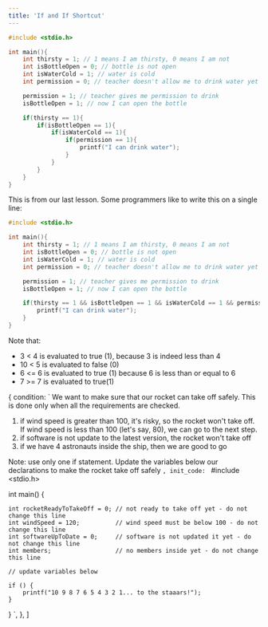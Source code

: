 ```yaml
---
title: 'If and If Shortcut'
---
```


```c
#include <stdio.h>

int main(){
    int thirsty = 1; // 1 means I am thirsty, 0 means I am not
    int isBottleOpen = 0; // bottle is not open
    int isWaterCold = 1; // water is cold
    int permission = 0; // teacher doesn't allow me to drink water yet

    permission = 1; // teacher gives me permission to drink
    isBottleOpen = 1; // now I can open the bottle

    if(thirsty == 1){
        if(isBottleOpen == 1){
            if(isWaterCold == 1){
                if(permission == 1){
                    printf("I can drink water");
                }
            }
        }
    }
}
```

This is from our last lesson. Some programmers like to write this on a single line:

```c
#include <stdio.h>

int main(){
    int thirsty = 1; // 1 means I am thirsty, 0 means I am not
    int isBottleOpen = 0; // bottle is not open
    int isWaterCold = 1; // water is cold
    int permission = 0; // teacher doesn't allow me to drink water yet

    permission = 1; // teacher gives me permission to drink
    isBottleOpen = 1; // now I can open the bottle

    if(thirsty == 1 && isBottleOpen == 1 && isWaterCold == 1 && permission == 1){
        printf("I can drink water");
    }
}
```

Note that:

-   3 &lt; 4 is evaluated to true (1), because 3 is indeed less than 4
-   10 &lt; 5 is evaluated to false (0)
-   6 &lt;= 6 is evaluated to true (1) because 6 is less than or equal to 6
-   7 &gt;= 7 is evaluated to true(1)

  {
    condition: `
We want to make sure that our rocket can take off safely. This is done only when all the requirements are checked. 
1) if wind speed is greater than 100, it's risky, so the rocket won't take off. If wind speed is less than 100 (let's say, 80), we can go to the next step.
2) if software is not update to the latest version, the rocket won't take off
3) if we have 4 astronauts inside the ship, then we are good to go

Note: use only one if statement. Update the variables below our declarations to make the rocket take off safely
`,
    init_code: `
#include <stdio.h>

int main() {

    int rocketReadyToTakeOff = 0; // not ready to take off yet - do not change this line
    int windSpeed = 120;          // wind speed must be below 100 - do not change this line
    int softwareUpToDate = 0;     // software is not updated it yet - do not change this line
    int members;                  // no members inside yet - do not change this line
    
    // update variables below
    
    if () {
        printf("10 9 8 7 6 5 4 3 2 1... to the staaars!");
    }
}
`,
},
]
